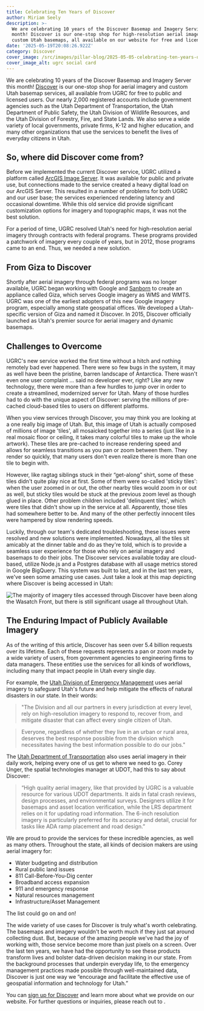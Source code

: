 ```yaml
---
title: Celebrating Ten Years of Discover
author: Miriam Seely
description: >-
  We are celebrating 10 years of the Discover Basemap and Imagery Service this
  month! Discover is our one-stop shop for high-resolution aerial imagery and
  custom Utah basemaps, all available on our website for free and licensed use.
date: '2025-05-19T20:08:26.922Z'
category: Discover
cover_image: /src/images/pillar-blog/2025-05-05-celebrating-ten-years-of-discover/discover_cover_image.png
cover_image_alt: ugrc social card
---
```



We are celebrating 10 years of the Discover Basemap and Imagery Server this month! [Discover](/products/discover/) is our one-stop shop for aerial imagery and custom Utah basemap services, all available from UGRC for free to public and licensed users. Our nearly 2,000 registered accounts include government agencies such as the Utah Department of Transportation, the Utah Department of Public Safety, the Utah Division of Wildlife Resources, and the Utah Division of Forestry, Fire, and State Lands. We also serve a wide variety of local governments, private firms, K-12 and higher education, and many other organizations that use the services to benefit the lives of everyday citizens in Utah.

## So, where did Discover come from?

Before we implemented the current Discover service, UGRC utilized a platform called [ArcGIS Image Server](https://enterprise.arcgis.com/en/image/latest/get-started/windows/what-is-arcgis-image-server-.htm). It was available for public and private use, but connections made to the service created a heavy digital load on our ArcGIS Server. This resulted in a number of problems for both UGRC and our user base; the services experienced rendering latency and occasional downtime. While this old service did provide significant customization options for imagery and topographic maps, it was not the best solution.

For a period of time, UGRC resolved Utah's need for high-resolution aerial imagery through contracts with federal programs. These programs provided a patchwork of imagery every couple of years, but in 2012, those programs came to an end. Thus, we needed a new solution.

## From Giza to Discover

Shortly after aerial imagery through federal programs was no longer available, UGRC began working with Google and [Sanborn](https://sanborn.com/) to create an appliance called Giza, which serves Google imagery as WMS and WMTS. UGRC was one of the earliest adopters of this new Google imagery program, especially among state geospatial offices. We developed a Utah-specific version of Giza and named it Discover. In 2015, Discover officially launched as Utah's premier source for aerial imagery and dynamic basemaps.

## Challenges to Overcome

UGRC's new service worked the first time without a hitch and nothing remotely bad ever happened. There were so few bugs in the system, it may as well have been the pristine, barren landscape of Antarctica. There wasn't even one user complaint … said no developer ever, right? Like any new technology, there were more than a few hurdles to jump over in order to create a streamlined, modernized server for Utah. Many of those hurdles had to do with the unique aspect of Discover: serving the millions of pre-cached cloud-based tiles to users on different platforms.

When you view services through Discover, you may think you are looking at a one really big image of Utah. But, this image of Utah is actually composed of millions of image 'tiles', all mosaicked together into a series (just like in a real mosaic floor or ceiling, it takes many colorful tiles to make up the whole artwork). These tiles are pre-cached to increase rendering speed and allows for seamless transitions as you pan or zoom between them. They render so quickly, that many users don't even realize there is more than one tile to begin with.

However, like ragtag siblings stuck in their “get-along” shirt, some of these tiles didn't quite play nice at first. Some of them were so-called 'sticky tiles': when the user zoomed in or out, the other nearby tiles would zoom in or out as well, but sticky tiles would be stuck at the previous zoom level as though glued in place. Other problem children included 'delinquent tiles', which were tiles that didn't show up in the service at all. Apparently, those tiles had somewhere better to be. And many of the other perfectly innocent tiles were hampered by slow rendering speeds.

Luckily, through our team's dedicated troubleshooting, these issues were resolved and new solutions were implemented. Nowadays, all the tiles sit amicably at the dinner table and do as they're told, which is to provide a seamless user experience for those who rely on aerial imagery and basemaps to do their jobs. The Discover services available today are cloud-based, utilize Node.js and a Postgres database with all usage metrics stored in Google BigQuery. This system was built to last, and in the last ten years, we've seen some amazing use cases. Just take a look at this map depicting where Discover is being accessed in Utah:

<Image
  src={myImage}
  loading="eager"
  alt="The majority of imagery tiles accessed through Discover have been along the Wasatch Front, but there is still significant usage all throughout Utah."
/>

## The Enduring Impact of Publicly Available Imagery

As of the writing of this article, Discover has seen over 5.4 billion requests over its lifetime. Each of these requests represents a pan or zoom made by a wide variety of users, from government agencies to engineering firms to data managers. These entities use the services for all kinds of workflows, including many that impact people in Utah every single day.

For example, the [Utah Division of Emergency Management](https://dem.utah.gov/) uses aerial imagery to safeguard Utah's future and help mitigate the effects of natural disasters in our state. In their words:

> "The Division and all our partners in every jurisdiction at every level, rely on high-resolution imagery to respond to, recover from, and mitigate disaster that can affect every single citizen of Utah.

> Everyone, regardless of whether they live in an urban or rural area, deserves the best response possible from the division which necessitates having the best information possible to do our jobs."

The [Utah Department of Transportation](https://www.udot.utah.gov/connect/) also uses aerial imagery in their daily work, helping every one of us get to where we need to go. Corey Unger, the spatial technologies manager at UDOT, had this to say about Discover:

> “High quality aerial imagery, like that provided by UGRC is a valuable resource for various UDOT departments. It aids in fatal crash reviews, design processes, and environmental surveys. Designers utilize it for basemaps and asset location verification, while the LRS department relies on it for updating road information. The 6-inch resolution imagery is particularly preferred for its accuracy and detail, crucial for tasks like ADA ramp placement and road design.”

We are proud to provide the services for these incredible agencies, as well as many others. Throughout the state, all kinds of decision makers are using aerial imagery for:

- Water budgeting and distribution
- Rural public land issues
- 811 Call-Before-You-Dig center
- Broadband access expansion
- 911 and emergency response
- Natural resources management
- Infrastructure/Asset Management

The list could go on and on!

The wide variety of use cases for Discover is truly what's worth celebrating. The basemaps and imagery wouldn't be worth much if they just sat around collecting dust. But, because of the amazing people we've had the joy of working with, those service become more than just pixels on a screen. Over the last ten years, we have had the opportunity to see these products transform lives and bolster data-driven decision making in our state. From the background processes that underpin everyday life, to the emergency management practices made possible through well-maintained data, Discover is just one way we “encourage and facilitate the effective use of geospatial information and technology for Utah.”

You can [sign up for Discover](/products/discover/) and learn more about what we provide on our website. For further questions or inquiries, please reach out to <Contacts inline subject={frontmatter.title} contactKey='elevation' />.
